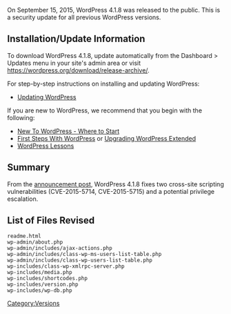 {{Languages|
{{en|Version 4.1.8}}
{{ja|Version 4.1.8}}
}}

On September 15, 2015, WordPress 4.1.8 was released to the public. This is a security update for all previous WordPress versions.

== Installation/Update Information ==
To download WordPress 4.1.8, update automatically from the Dashboard > Updates menu in your site's admin area or visit https://wordpress.org/download/release-archive/.

For step-by-step instructions on installing and updating WordPress:
* [[Updating WordPress]]

If you are new to WordPress, we recommend that you begin with the following:
* [[New To WordPress - Where to Start]]
* [[First Steps With WordPress]] or [[Upgrading WordPress Extended]]
* [[WordPress Lessons]]

== Summary ==
From the [https://wordpress.org/news/2015/09/wordpress-4-3-1/ announcement post], WordPress 4.1.8 fixes two cross-site scripting vulnerabilities (CVE-2015-5714, CVE-2015-5715) and a potential privilege escalation.

== List of Files Revised ==
<pre>
readme.html
wp-admin/about.php
wp-admin/includes/ajax-actions.php
wp-admin/includes/class-wp-ms-users-list-table.php
wp-admin/includes/class-wp-users-list-table.php
wp-includes/class-wp-xmlrpc-server.php
wp-includes/media.php
wp-includes/shortcodes.php
wp-includes/version.php
wp-includes/wp-db.php
</pre>

{{Versions}}

[[Category:Versions]]